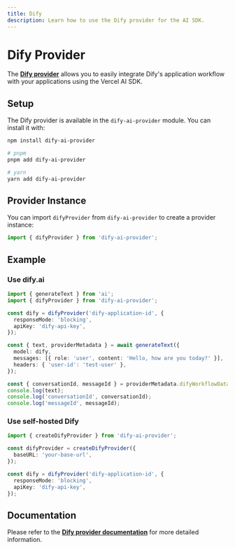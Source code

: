 ```yaml
---
title: Dify
description: Learn how to use the Dify provider for the AI SDK.
---
```


# Dify Provider

The **[Dify provider](https://github.com/warmwind/dify-ai-provider)** allows you to easily integrate Dify's application workflow with your applications using the Vercel AI SDK.

## Setup

The Dify provider is available in the `dify-ai-provider` module. You can install it with:

```bash
npm install dify-ai-provider

# pnpm
pnpm add dify-ai-provider

# yarn
yarn add dify-ai-provider
```

## Provider Instance

You can import `difyProvider` from `dify-ai-provider` to create a provider instance:

```ts
import { difyProvider } from 'dify-ai-provider';
```

## Example

### Use dify.ai

```ts
import { generateText } from 'ai';
import { difyProvider } from 'dify-ai-provider';

const dify = difyProvider('dify-application-id', {
  responseMode: 'blocking',
  apiKey: 'dify-api-key',
});

const { text, providerMetadata } = await generateText({
  model: dify,
  messages: [{ role: 'user', content: 'Hello, how are you today?' }],
  headers: { 'user-id': 'test-user' },
});

const { conversationId, messageId } = providerMetadata.difyWorkflowData;
console.log(text);
console.log('conversationId', conversationId);
console.log('messageId', messageId);
```

### Use self-hosted Dify

```typescript
import { createDifyProvider } from 'dify-ai-provider';

const difyProvider = createDifyProvider({
  baseURL: 'your-base-url',
});

const dify = difyProvider('dify-application-id', {
  responseMode: 'blocking',
  apiKey: 'dify-api-key',
});
```

## Documentation

Please refer to the **[Dify provider documentation](https://github.com/warmwind/dify-ai-provider)** for more detailed information.
